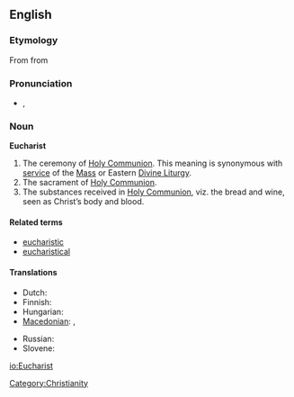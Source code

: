 ==English==

===Etymology===
From {{etyl|LL.}} {{term|eucharistia|lang=la}} from {{etyl|grc|en}} {{term|εὐχαριστία||gratitude, giving of thanks|tr=eukharistia|lang=grc|sc=polytonic}}

===Pronunciation===
* {{IPA|/ˈjuːkəɹɪst/}}, {{SAMPA|/"ju:k@rIst/}}

===Noun===
<!-- proper noun? -->
'''Eucharist'''

# The ceremony of [[Holy Communion]]. This meaning is synonymous with [[service]] of the [[Mass]] or Eastern [[Divine Liturgy]].
# The sacrament of [[Holy Communion]].
# The substances received in [[Holy Communion]], viz. the bread and wine, seen as Christ’s body and blood.

====Related terms====
* [[eucharistic]]
* [[eucharistical]]

====Translations====
{{trans-top|bovver}}
* Dutch: {{t+|nl|eucharistie}}
* Finnish: {{t+|fi|ehtoollinen}}
* Hungarian: {{t+|hu|oltáriszentség}}
* [[Macedonian]]: {{t+|mk|причест|f|tr=príčest}}, {{t+|mk|причесна|f|tr=príčesna}}
{{trans-mid}}
* Russian: {{t+|ru|причастие|n|tr=pričástije}}
* Slovene: {{t+|sl|evharistija|f}}
{{trans-bottom}}

[[Category:Christianity]]

[[io:Eucharist]]